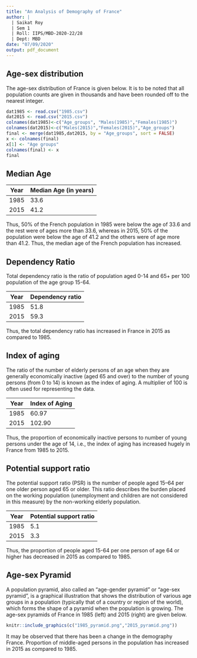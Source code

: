 ```yaml
---
title: "An Analysis of Demography of France"
author: |
  | Saikat Roy
  | Sem 1
  | Roll: IIPS/MBD-2020-22/28
  | Dept: MBD
date: "07/09/2020"
output: pdf_document
---
```


## Age-sex distribution

The age-sex distribution of France is given below. It is to be noted that all population counts are given in thousands and have been rounded off to the nearest integer.

```r
dat1985 <- read.csv("1985.csv")
dat2015 <- read.csv("2015.csv")
colnames(dat1985)<-c("Age_groups", "Males(1985)","Females(1985)")
colnames(dat2015)<-c("Males(2015)","Females(2015)","Age_groups")
final <- merge(dat1985,dat2015, by = "Age_groups", sort = FALSE)
x <- colnames(final)
x[1] <- "Age groups"
colnames(final) <- x
final
```



## Median Age

Year| Median Age (in years)
---|---
1985|33.6
2015|41.2

Thus, 50% of the French population in 1985 were below the age of 33.6 and the rest were of ages more than 33.6, whereas in 2015, 50% of the population were below the age of 41.2 and the others were of age more than 41.2. Thus, the median age of the French population has increased.

## Dependency Ratio

Total dependency ratio is the ratio of population aged 0-14 and 65+ per 100 population of the age group 15-64.

\begin{equation*}
Total~ Dependency~ Ratio~ =~ \dfrac{Population~ in~ the~ age-group~ 0-14~ and~ 65+}{Population~ in~ the~ age-group~ 15-64}~ \times~ 100
\end{equation*}


Year| Dependency ratio
---|---
1985|51.8
2015|59.3

Thus, the total dependency ratio has increased in France in 2015 as compared to 1985.

## Index of aging

The ratio of the number of elderly persons of an age when they are generally economically inactive (aged 65 and over) to the number of young persons (from 0 to 14) is known as the index of aging. A multiplier of 100 is often used for representing the data.

\begin{equation*}
Index~ of~ aging~ =~ \dfrac{Population~ of~ age~ 65+}{Population ~in~ the~ age~ group~ 0-14}~ \times~ 100
\end{equation*}

Year| Index of Aging
---|---
1985|60.97
2015|102.90

Thus, the proportion of economically inactive persons to number of young persons under the age of 14, i.e., the index of aging has increased hugely in France from 1985 to 2015.

## Potential support ratio

The potential support ratio (PSR) is the number of people aged 15–64 per one older person aged 65 or older. This ratio describes the burden placed on the working population (unemployment and children are not considered in this measure) by the non-working elderly population.

\begin{equation*}
Potential~ Support~ Ratio~ =~ \dfrac{Number~ of~ people~ aged~ 0-14}{Number~ of~ people~ aged~ 65+}
\end{equation*}

Year| Potential support ratio
---|---
1985|5.1
2015|3.3

Thus, the proportion of people aged 15-64 per one person of age 64 or higher has decreased in 2015 as compared to 1985.

## Age-sex Pyramid

A population pyramid, also called an "age-gender pyramid" or "age-sex pyramid", is a graphical illustration that shows the distribution of various age groups in a population (typically that of a country or region of the world), which forms the shape of a pyramid when the population is growing. The age-sex pyramids of France in 1985 (left) and 2015 (right) are given below.



```r
knitr::include_graphics(c("1985_pyramid.png","2015_pyramid.png"))
```

It may be observed that there has been a change in the demography France. Proportion of middle-aged persons in the population has increased in 2015 as compared to 1985.